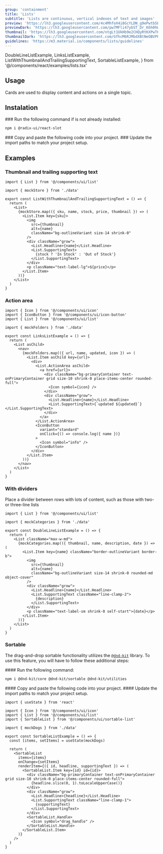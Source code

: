 ```yaml
---
group: 'containment'
title: 'Lists'
subtitle: 'Lists are continuous, vertical indexes of text and images'
preview: 'https://lh3.googleusercontent.com/4c4MhfoX4i8GcYLDN_g9ePwtbSEy3lNG6OrEnYkOAWmgnGAD0SITydJ-IuNZVhVg2hVoYMwFvN80Ka2yXq2JuxQTDojnJlMTcb5fS-w-Bu-nJusQHa4=s0'
previewDark: 'https://lh3.googleusercontent.com/pw7MFli47ybST_Dr_K6h0hW4wBePQLZUiBMmt8ncWCGQone4Mczmp5T9FnG7xi2M1a7xMRqFweghN-lwORoUnpKf2aaLM6_2_ItU7sfCUBqooSQKvZA=s0'
thumbnail: 'https://lh3.googleusercontent.com/ntgLt1UkHb9e2CHQyRtKXPwT6ebBVfnmaifE1TgIrFMSH_GQCJOrLuBy8YYCzq7u1oxLe-GjoBlpDyBmf3vrIUAjN0A92-lAKBWsGNT_WqJiSijuA4M=w2400'
thumbnailDark: 'https://lh3.googleusercontent.com/GfhcM6RJMbdXBtNeOBVPPoAxkdW0RyXip4oZ5LQn2HvebFkRWNaB5ZdCn3UmSi54sbCe73CoGahl4GXYosWXtdyJjXkVDzRFgY6FvIaSa_GJmPNVsKMN=w2400'
guidelines: 'https://m3.material.io/components/lists/guidelines'
---
```


  DoubleLineListExample,
  LinksListExample,
  ListWithThumbnailAndTrailingSupportingText,
  SortableListExample,
} from '@/components/react/examples/lists.tsx'

## Usage

Cards are used to display content and actions on a single topic.

## Instalation

<Steps>

<Step>
### Run the following command if is not already installed:

```bash
npm i @radix-ui/react-slot
```

</Step>

<Step>
  ### Copy and paste the following code into your project.
  <ComponentSource name="list" />
</Step>

<Step>
### Update the import paths to match your project setup.

</Step>

</Steps>

## Examples

### Thumbnail and trailing supporting text

<ComponentContainer>
  <ListWithThumbnailAndTrailingSupportingText slot='preview'/>

```tsx
import { List } from '@/components/ui/list'

import { mockStore } from './data'

export const ListWithThumbnailAndTrailingSupportingText = () => {
  return (
    <List>
      {mockStore.map(({ sku, name, stock, price, thumbnail }) => (
        <List.Item key={sku}>
          <img
            src={thumbnail}
            alt={name}
            className="bg-outlineVariant size-14 shrink-0"
          />
          <div className="grow">
            <List.Headline>{name}</List.Headline>
            <List.SupportingText>
              {stock ? 'In Stock' : 'Out of Stock'}
            </List.SupportingText>
          </div>
          <p className="text-label-lg">${price}</p>
        </List.Item>
      ))}
    </List>
  )
}
```

</ComponentContainer>

### Action area

<ComponentContainer>
  <LinksListExample slot='preview' client:visible/>

```tsx
import { Icon } from '@/components/ui/icon'
import { IconButton } from '@/components/ui/icon-button'
import { List } from '@/components/ui/list'

import { mockFolders } from './data'

export const LinksListExample = () => {
  return (
    <List asChild>
      <nav>
        {mockFolders.map(({ url, name, updated, icon }) => (
          <List.Item asChild key={url}>
            <div>
              <List.ActionArea asChild>
                <a href={url}>
                  <div className="bg-primaryContainer text-onPrimaryContainer grid size-10 shrink-0 place-items-center rounded-full">
                    <Icon symbol={icon} />
                  </div>
                  <div className="grow">
                    <List.Headline>{name}</List.Headline>
                    <List.SupportingText>{`updated ${updated}`}</List.SupportingText>
                  </div>
                </a>
              </List.ActionArea>
              <IconButton
                variant="standard"
                onClick={() => console.log({ name })}
              >
                <Icon symbol="info" />
              </IconButton>
            </div>
          </List.Item>
        ))}
      </nav>
    </List>
  )
}
```

</ComponentContainer>

### With dividers

Place a divider between rows with lots of content, such as those with two- or three-line lists

<ComponentContainer>
  <DoubleLineListExample slot='preview'/>

```tsx
import { List } from '@/components/ui/list'

import { mockCategories } from './data'

export const DoubleLineListExample = () => {
  return (
    <List className="max-w-md">
      {mockCategories.map(({ thumbnail, name, description, date }) => (
        <List.Item key={name} className="border-outlineVariant border-b">
          <img
            src={thumbnail}
            alt={name}
            className="bg-outlineVariant size-14 shrink-0 rounded-md object-cover"
          />
          <div className="grow">
            <List.Headline>{name}</List.Headline>
            <List.SupportingText className="line-clamp-2">
              {description}
            </List.SupportingText>
          </div>
          <p className="text-label-sm shrink-0 self-start">{date}</p>
        </List.Item>
      ))}
    </List>
  )
}
```

</ComponentContainer>

### Sortable

The drag-and-drop sortable functionality utilizes the [`@dnd-kit`](https://github.com/clauderic/dnd-kit) library. To use this feature, you will have to follow these additional steps:

<Steps>

<Step>
#### Run the following command:

```bash
npm i @dnd-kit/core @dnd-kit/sortable @dnd-kit/utilities
```

</Step>

<Step>
  #### Copy and paste the following code into your project.
  <ComponentSource name="sortable-list" />
</Step>

<Step>
#### Update the import paths to match your project setup.

</Step>

</Steps>

<ComponentContainer>
  <SortableListExample slot='preview' client:only/>

```tsx
import { useState } from 'react'

import { Icon } from '@/components/ui/icon'
import { List } from '@/components/ui/list'
import { SortableList } from '@/components/ui/sortable-list'

import { mockDogs } from './data'

export const SortableListExample = () => {
  const [items, setItems] = useState(mockDogs)

  return (
    <SortableList
      items={items}
      onChange={setItems}
      renderItem={({ id, headline, supportingText }) => (
        <SortableList.Item key={id} id={id}>
          <div className="bg-primaryContainer text-onPrimaryContainer grid size-10 shrink-0 place-items-center rounded-full">
            {headline.slice(0, 1).toLocaleUpperCase()}
          </div>
          <div className="grow">
            <List.Headline>{headline}</List.Headline>
            <List.SupportingText className="line-clamp-1">
              {supportingText}
            </List.SupportingText>
          </div>
          <SortableList.Handle>
            <Icon symbol="drag_handle" />
          </SortableList.Handle>
        </SortableList.Item>
      )}
    />
  )
}
```

</ComponentContainer>
